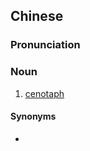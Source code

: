 ==Chinese==
{{zh-forms|type=21}}

===Pronunciation===
{{zh-pron
|m=yīguānmù
|cat=n
}}

===Noun===
{{zh-noun}}

# [[cenotaph]]

====Synonyms====
* {{zh-l|衣冠冢}}